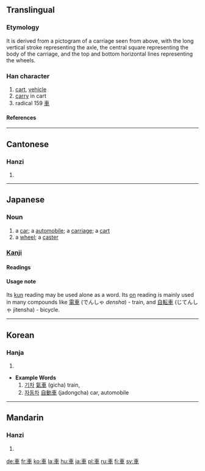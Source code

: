 {{see|车}}

==Translingual==
===Etymology===
It is derived from a pictogram of a carriage seen from above, with the long vertical stroke representing the axle, the central square representing the body of the carriage, and the top and bottom horizontal lines representing the wheels.
===Han character===
{{Han char|rn=159|rad=車|as=00|sn=7|four=5000<sub>6</sub>|canj=十田十 (JWJ)}}
# [[cart]], [[vehicle]]
# [[carry]] in cart
# radical 159 [[Wiktionary:Chinese radical index 車|車]]
====References====
{{Han ref|kx=1239.010|dkj=38172|dj=1712.340|hdz=53511.010|uh=8ECA|ud=36554|bh=A8AE|bd=43182}}
----
==Cantonese==
===Hanzi===
{{yue-hanzi|jyut=|y=[[che1]], [[geui1]]}}
# {{defn|Cantonese}}
----
== Japanese ==
=== Noun ===
{{ja-noun|k|hira=くるま|rom=kuruma}}
# a [[car]]; a [[automobile]]; a [[carriage]]; a [[cart]]
# a [[wheel]]; a [[caster]] 
=== [[kanji|Kanji]] ===
{{ja-kanji|grade=1|rs=車00}}
====Readings====
{{ja-readings|on=[[しゃ]] (sha), [[きょ]] (kyo)|kun=[[くるま]] (kuruma)}}

====Usage note====
Its [[kun#Japanese|kun]] reading may be used alone as a word.  Its [[on#Japanese|on]] reading is mainly used in many compounds like [[電車]] (でんしゃ ''densha'') - train, and [[自転車]] (じてんしゃ jitensha) - bicycle.
----
==Korean==
===Hanja===
{{ko-hanja|hangeul=[[차]], [[거]]|eumhun=수레|rv=cha, geo|mr=ch'a, kŏ|y=cha, ke}}
# {{defn|Korean}}

*'''Example Words'''
*#[[기차]] [[氣車]] (gicha) train,
*#[[자동차]] [[自動車]] (jadongcha) car, automobile
----

==Mandarin==
===Hanzi===
{{cmn-hanzi|sim=车|pin=[[chē]] ([[che1]])|wg=[[ch'e|ch'e<sup>1</sup>]]|y=[[che]]}}
# {{defn|Mandarin}}

[[de:車]]
[[fr:車]]
[[ko:車]]
[[la:車]]
[[hu:車]]
[[ja:車]]
[[pl:車]]
[[ru:車]]
[[fi:車]]
[[sv:車]]